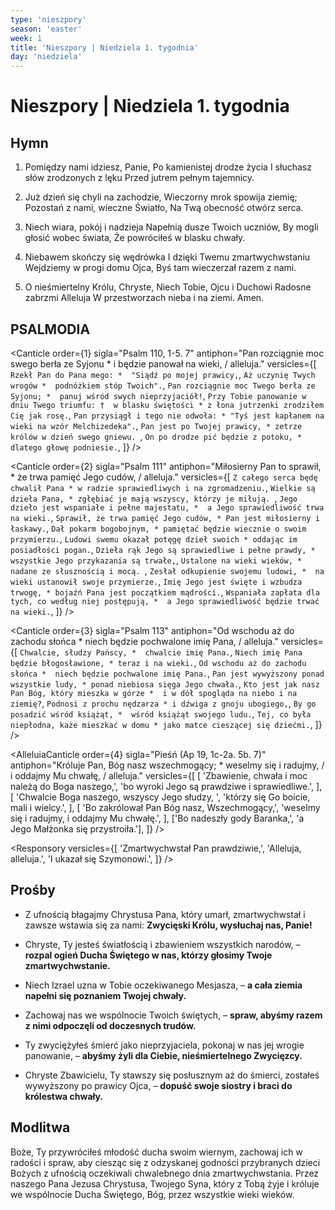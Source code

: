 ```yaml
---
type: 'nieszpory'
season: 'easter'
week: 1
title: 'Nieszpory | Niedziela 1. tygodnia'
day: 'niedziela'
---
```


# Nieszpory | Niedziela 1. tygodnia

<OpeningVersicle />

## Hymn

1. Pomiędzy nami idziesz, Panie,
Po kamienistej drodze życia
I słuchasz słów zrodzonych z lęku
Przed jutrem pełnym tajemnicy.

2. Już dzień się chyli na zachodzie,
Wieczorny mrok spowija ziemię;
Pozostań z nami, wieczne Światło,
Na Twą obecność otwórz serca.

3. Niech wiara, pokój i nadzieja
Napełnią dusze Twoich uczniów,
By mogli głosić wobec świata,
Że powróciłeś w blasku chwały.

4. Niebawem skończy się wędrówka
I dzięki Twemu zmartwychwstaniu
Wejdziemy w progi domu Ojca,
Byś tam wieczerzał razem z nami.

5. O nieśmiertelny Królu, Chryste,
Niech Tobie, Ojcu i Duchowi
Radosne zabrzmi Alleluja
W przestworzach nieba i na ziemi. Amen.

## PSALMODIA

<Canticle
  order={1}
  sigla="Psalm 110, 1-5. 7"
  antiphon="Pan rozciągnie moc swego berła ze Syjonu * i będzie panował na wieki, / alleluja."
  versicles={[
    `Rzekł Pan do Pana mego: * 
"Siądź po mojej prawicy,`,
    `Aż uczynię Twych wrogów * 
podnóżkiem stóp Twoich".`,
    `Pan rozciągnie moc Twego berła ze Syjonu; * 
panuj wśród swych nieprzyjaciół!`,
    `Przy Tobie panowanie w dniu Twego triumfu: † 
w blasku świętości *
z łona jutrzenki zrodziłem Cię jak rosę.`,
    `Pan przysiągł i tego nie odwoła: *
"Tyś jest kapłanem na wieki na wzór Melchizedeka".`,
    `Pan jest po Twojej prawicy, *
zetrze królów w dzień swego gniewu. `,
    `On po drodze pić będzie z potoku, * 
dlatego głowę podniesie.`,
  ]}
/>

<Canticle
  order={2}
  sigla="Psalm 111"
  antiphon="Miłosierny Pan to sprawił, * że trwa pamięć Jego cudów, / alleluja."
  versicles={[
    `Z całego serca będę chwalił Pana *
w radzie sprawiedliwych i na zgromadzeniu.`,
    `Wielkie są dzieła Pana, *
zgłębiać je mają wszyscy, którzy je miłują. `,
    `Jego dzieło jest wspaniałe i pełne majestatu, * 
a Jego sprawiedliwość trwa na wieki.`,
    `Sprawił, że trwa pamięć Jego cudów, *
Pan jest miłosierny i łaskawy.`,
    `Dał pokarm bogobojnym, *
pamiętać będzie wiecznie o swoim przymierzu.`,
    `Ludowi swemu okazał potęgę dzieł swoich *
oddając im posiadłości pogan.`,
    `Dzieła rąk Jego są sprawiedliwe i pełne prawdy, * 
wszystkie Jego przykazania są trwałe,`,
    `Ustalone na wieki wieków, *
nadane ze słusznością i mocą. `,
    `Zesłał odkupienie swojemu ludowi, * 
na wieki ustanowił swoje przymierze.`,
    `Imię Jego jest święte i wzbudza trwogę, *
bojaźń Pana jest początkiem mądrości.`,
    `Wspaniała zapłata dla tych, co według niej postępują, * 
a Jego sprawiedliwość będzie trwać na wieki.`,
  ]}
/>

<Canticle
  order={3}
  sigla="Psalm 113"
  antiphon="Od wschodu aż do zachodu słońca * niech będzie pochwalone imię Pana, / alleluja."
  versicles={[
    `Chwalcie, słudzy Pańscy, * 
chwalcie imię Pana.`,
    `Niech imię Pana będzie błogosławione, *
teraz i na wieki.`,
    `Od wschodu aż do zachodu słońca * 
niech będzie pochwalone imię Pana.`,
    `Pan jest wywyższony ponad wszystkie ludy, *
ponad niebiosa sięga Jego chwała.`,
    `Kto jest jak nasz Pan Bóg, który mieszka w górze * 
i w dół spogląda na niebo i na ziemię?`,
    `Podnosi z prochu nędzarza *
i dźwiga z gnoju ubogiego,`,
    `By go posadzić wśród książąt, * 
wśród książąt swojego ludu.`,
    `Tej, co była niepłodna, każe mieszkać w domu *
jako matce cieszącej się dziećmi.`,
  ]}
/>

<AlleluiaCanticle
  order={4}
  sigla="Pieśń (Ap 19, 1c-2a. 5b. 7)"
  antiphon="Króluje Pan, Bóg nasz wszechmogący; * weselmy się i radujmy, / i oddajmy Mu chwałę, / alleluja."
  versicles={[
    [
      'Zbawienie, chwała i moc należą do Boga naszego,',
      'bo wyroki Jego są prawdziwe i sprawiedliwe.',
    ],
    [
      'Chwalcie Boga naszego, wszyscy Jego słudzy, ',
      'którzy się Go boicie, mali i wielcy.',
    ],
    [
      'Bo zakrólował Pan Bóg nasz, Wszechmogący,',
      'weselmy się i radujmy, i oddajmy Mu chwałę.',
    ],
    ['Bo nadeszły gody Baranka,', 'a Jego Małżonka się przystroiła.'],
  ]}
/>

<Passage
  sigla="Hbr 10, 12-14"
  passage="Chrystus złożywszy raz na zawsze jedną ofiarę za grzechy, zasiadł po prawicy Boga, oczekując tylko, aż nieprzyjaciele Jego staną się podnóżkiem nóg Jego. Jedną bowiem ofiarą udoskonalił na wieki tych, którzy są uświęceni."
/>

<Responsory
  versicles={[
    'Zmartwychwstał Pan prawdziwie,',
    'Alleluja, alleluja.',
    'I ukazał się Szymonowi.',
  ]}
/>

<Magnificat antiphon="Jezus wyjaśniał uczniom tajemnicę Paschy * we wszystkich Pismach, / zaczynając od Mojżesza i poprzez proroków, / alleluja." />

## Prośby

- Z ufnością błagajmy Chrystusa Pana, który umarł, zmartwychwstał i zawsze wstawia się za nami: **Zwycięski Królu, wysłuchaj nas, Panie!**

- Chryste, Ty jesteś światłością i zbawieniem wszystkich narodów, – **rozpal ogień Ducha Świętego w nas, którzy głosimy Twoje zmartwychwstanie.**

- Niech Izrael uzna w Tobie oczekiwanego Mesjasza, – **a cała ziemia napełni się poznaniem Twojej chwały.**

- Zachowaj nas we wspólnocie Twoich świętych, – **spraw, abyśmy razem z nimi odpoczęli od doczesnych trudów.**

- Ty zwyciężyłeś śmierć jako nieprzyjaciela, pokonaj w nas jej wrogie panowanie, – **abyśmy żyli dla Ciebie, nieśmiertelnego Zwycięzcy.**

- Chryste Zbawicielu, Ty stawszy się posłusznym aż do śmierci, zostałeś wywyższony po prawicy Ojca, – **dopuść swoje siostry i braci do królestwa chwały.**

<CustomIntercessions />

<KyrieEleison />

<LordsPrayer />

## Modlitwa

Boże, Ty przywróciłeś młodość ducha swoim wiernym, zachowaj ich w radości i spraw, aby ciesząc się z odzyskanej godności przybranych dzieci Bożych z ufnością oczekiwali chwalebnego dnia zmartwychwstania. Przez naszego Pana Jezusa Chrystusa, Twojego Syna, który z Tobą żyje i króluje we wspólnocie Ducha Świętego, Bóg, przez wszystkie wieki wieków.

<Amen />

<BlessingAndConcludingVersicle />

<ReginaCaeli />

